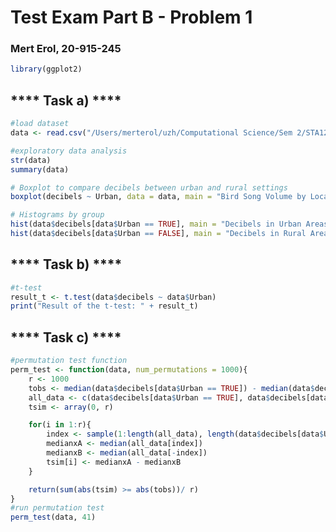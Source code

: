 # Test Exam Part B - Problem 1
### Mert Erol, 20-915-245
```r
library(ggplot2)
```

## **** Task a) ****
```r
#load dataset
data <- read.csv("/Users/merterol/uzh/Computational Science/Sem 2/STA120/Mock Exam/birds.csv")

#exploratory data analysis
str(data)
summary(data)

# Boxplot to compare decibels between urban and rural settings
boxplot(decibels ~ Urban, data = data, main = "Bird Song Volume by Location", xlab = "Urban Noise", ylab = "Decibels")

# Histograms by group
hist(data$decibels[data$Urban == TRUE], main = "Decibels in Urban Areas", xlab = "Decibels", col = "blue")
hist(data$decibels[data$Urban == FALSE], main = "Decibels in Rural Areas", xlab = "Decibels", col = "green")
```

## **** Task b) ****
```r
#t-test
result_t <- t.test(data$decibels ~ data$Urban)
print("Result of the t-test: " + result_t)

```
## **** Task c) ****

```r
#permutation test function
perm_test <- function(data, num_permutations = 1000){
    r <- 1000
    tobs <- median(data$decibels[data$Urban == TRUE]) - median(data$decibels[data$Urban == FALSE])
    all_data <- c(data$decibels[data$Urban == TRUE], data$decibels[data$Urban == FALSE])
    tsim <- array(0, r)

    for(i in 1:r){
        index <- sample(1:length(all_data), length(data$decibels[data$Urban == TRUE]), replace = F) #nolint
        medianxA <- median(all_data[index])
        medianxB <- median(all_data[-index])
        tsim[i] <- medianxA - medianxB
    }

    return(sum(abs(tsim) >= abs(tobs))/ r)
}
#run permutation test
perm_test(data, 41)
```